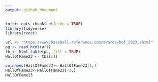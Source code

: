 ```yaml
---
output: github_document
---
```


<!-- README.md is generated from README.Rmd. Please edit the README.Rmd file -->

```r
knitr::opts_chunk$set(echo = TRUE)
library(tidyverse)
library(rvest)
```

```r

url <- "https://www.baseball-reference.com/awards/hof_2023.shtml"
pg <- read_html(url)
tb <- html_table(pg, fill = TRUE)
HallOfFame23 <- tb[[1]]

colnames(HallOfFame23)<-HallOfFame23[1,]
HallOfFame23<-HallOfFame23[-1,]
HallOfFame23
```
